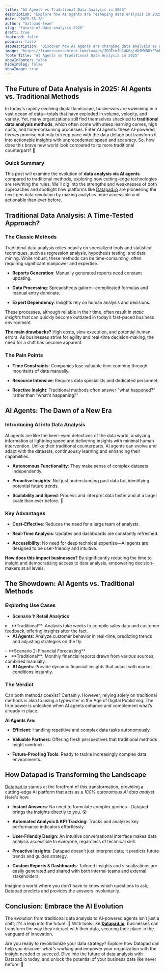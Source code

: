 ```yaml
---
title: "AI Agents vs Traditional Data Analysis in 2025"
description: "Explore how AI agents are reshaping data analysis in 2025, comparing them to traditional methods and uncovering the benefits of platforms like Datapad."
date: "2025-05-28"
author: "datapad-team"
slug: "future-of-data-analysis-2025"
draft: true
featured: false
popular: false
seoDescription: "Discover how AI agents are changing data analysis as we approach 2025 and compare their impact against traditional methods. Explore the future with Datapad."
image: "https://framerusercontent.com/images/IRDTrnJUC4KBgjd89MWBDYFRxk.png"
footerTitle: "AI Agents vs Traditional Data Analysis in 2025"
showInFooter: false
hideInBlog: false
showImage: true
---
```


## The Future of Data Analysis in 2025: AI Agents vs. Traditional Methods

In today's rapidly evolving digital landscape, businesses are swimming in a vast ocean of data—totals that have exploded in volume, velocity, and variety. Yet, many organizations still find themselves shackled to **traditional data analysis methods**, which often come with steep learning curves, high costs, and time-consuming processes. Enter AI agents: these AI-powered *heroes* promise not only to keep pace with the data deluge but transform it into actionable insights with unprecedented speed and accuracy. So, how does this brave new world look compared to its more traditional counterpart? 🤔

### Quick Summary

This post will examine the evolution of **data analysis via AI agents** compared to traditional methods, exploring how cutting-edge technologies are rewriting the rules. We'll dig into the strengths and weaknesses of both approaches and spotlight how platforms like [Datapad.io](https://datapad.io) are pioneering the next-gen data revolution by making analytics more accessible and actionable than ever before.

## Traditional Data Analysis: A Time-Tested Approach?

### The Classic Methods

Traditional data analysis relies heavily on specialized tools and statistical techniques, such as regression analysis, hypothesis testing, and data mining. While robust, these methods can be time-consuming, often requiring significant manpower and expertise.

- **Reports Generation**: Manually generated reports need constant updating.

- **Data Processing**: Spreadsheets galore—complicated formulas and manual entry dominate.

- **Expert Dependency**: Insights rely on human analysis and decisions.

These processes, although reliable in their time, often result in *static insights* that can quickly become outdated in today’s fast-paced business environment.

**The main drawbacks?** High costs, slow execution, and potential human errors. As businesses strive for agility and real-time decision-making, the need for a shift has become apparent.

### The Pain Points

- **Time Constraints**: Companies lose valuable time combing through mountains of data manually.

- **Resource Intensive**: Requires data specialists and dedicated personnel.

- **Reactive Insight**: Traditional methods often answer "what happened?" rather than "what's happening?"

## AI Agents: The Dawn of a New Era

### Introducing AI into Data Analysis

AI agents are like the keen-eyed detectives of the data world, analyzing information at lightning speed and delivering insights with minimal human intervention. Unlike their traditional counterparts, AI agents can evolve and adapt with the datasets, continuously learning and enhancing their capabilities.

- **Autonomous Functionality**: They make sense of complex datasets independently.

- **Proactive Insights**: Not just understanding past data but identifying potential future trends.

- **Scalability and Speed**: Process and interpret data faster and at a larger scale than ever before. 🍰

### Key Advantages

- **Cost-Effective**: Reduces the need for a large team of analysts.

- **Real-Time Analysis**: Updates and dashboards are constantly refreshed.

- **Accessibility**: No need for deep technical expertise—AI agents are designed to be user-friendly and intuitive.

**How does this impact businesses?** By significantly reducing the time to insight and democratizing access to data analysis, empowering decision-makers at all levels.

## The Showdown: AI Agents vs. Traditional Methods

### Exploring Use Cases

- **Scenario 1: Retail Analytics**         

<li data-preset-tag="p">**Traditional**: Analysts take weeks to compile sales data and customer feedback, offering insights after the fact.

- **AI Agents**: Analyze customer behavior in real-time, predicting trends and adjusting strategies on the fly.

</li>- **Scenario 2: Financial Forecasting**         

<li data-preset-tag="p">**Traditional**: Monthly financial reports drawn from various sources, combined manually.

- **AI Agents**: Provide dynamic financial insights that adjust with market conditions instantly.

</li>

### The Verdict

Can both methods coexist? Certainly. However, relying solely on traditional methods is akin to using a typewriter in the Age of Digital Publishing. The true power is unlocked when AI agents enhance and complement what’s already in place.

**AI Agents Are:**

- **Efficient**: Handling repetitive and complex data tasks autonomously.

- **Valuable Partners**: Offering fresh perspectives that traditional methods might overlook.

- **Future-Proofing Tools**: Ready to tackle increasingly complex data environments.

## How Datapad is Transforming the Landscape

[Datapad.io](https://datapad.io) stands at the forefront of this transformation, providing a cutting-edge AI platform that acts as a *100% autonomous AI data analyst*. Here's how:

- **Instant Answers**: No need to formulate complex queries—Datapad brings the insights directly to you. 😮

- **Automated Analysis & KPI Tracking**: Tracks and analyzes key performance indicators effortlessly.

- **User-Friendly Design**: An intuitive conversational interface makes data analysis accessible to everyone, regardless of technical skill.

- **Proactive Insights**: Datapad doesn’t just interpret data; it predicts future trends and guides strategy.

- **Custom Reports & Dashboards**: Tailored insights and visualizations are easily generated and shared with both internal teams and external stakeholders.

Imagine a world where you don’t have to know which questions to ask; Datapad predicts and provides the answers involuntarily.

## Conclusion: Embrace the AI Evolution

The evolution from traditional data analysis to AI-powered agents isn’t just a shift; it's a leap into the future. 🌟 With tools like [**Datapad.io**](https://datapad.io), businesses can transform the way they interact with their data, securing their place in the vanguard of innovation.

Are you ready to revolutionize your data strategy? Explore how Datapad can help you discover *what's working* and empower your organization with the insight needed to succeed. Dive into the future of data analysis with Datapad.io today, and unlock the potential of your business data like never before! 🚀